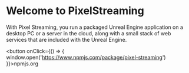 
<Meta title="Introduction" />

<style>{`


`}</style>


# Welcome to PixelStreaming

With Pixel Streaming, you run a packaged Unreal Engine application on a desktop PC or a server in the cloud, along with a small stack of web services that are included with the Unreal Engine.

<button onClick={() => {
  window.open('https://www.npmjs.com/package/pixel-streaming')
}}>npmjs.org</button>
